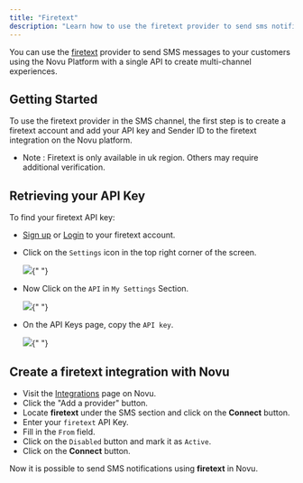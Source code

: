 ```yaml
---
title: "Firetext"
description: "Learn how to use the firetext provider to send sms notifications using Novu"
---
```


You can use the [firetext](https://www.firetext.co.uk) provider to send SMS messages to your customers using the Novu Platform with a single API to create multi-channel experiences.

## Getting Started

To use the firetext provider in the SMS channel, the first step is to create a firetext account and add your API key and Sender ID to the firetext integration on the Novu platform.

- Note : Firetext is only available in uk region. Others may require additional verification.

## Retrieving your API Key

To find your firetext API key:

- [Sign up](https://app.firetext.co.uk/signup) or [Login](https://app.firetext.co.uk/) to your firetext account.
- Click on the `Settings` icon in the top right corner of the screen.

  <Frame caption="Click on the Settings icon in the top right corner of the screen">
    <img src="/images/channels-and-providers/sms/firetext/step_01.png" />{" "}
  </Frame>

- Now Click on the `API` in `My Settings` Section.

  <Frame caption="Now Click on the API in My Settings Section">
    <img src="/images/channels-and-providers/sms/firetext/step_02.png" />{" "}
  </Frame>

- On the API Keys page, copy the `API key`.
  <Frame caption="On the API Keys page, copy the API key">
    <img src="/images/channels-and-providers/sms/firetext/step_03.png" />{" "}
  </Frame>

## Create a firetext integration with Novu

- Visit the [Integrations](https://dashboard.novu.co/integrations?utm_campaign=docs-sms-firetxt) page on Novu.
- Click the "Add a provider" button.
- Locate **firetext** under the SMS section and click on the **Connect** button.
- Enter your `firetext` API Key.
- Fill in the `From` field.
- Click on the `Disabled` button and mark it as `Active`.
- Click on the **Connect** button.

Now it is possible to send SMS notifications using **firetext** in Novu.
